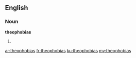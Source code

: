 ==English==

===Noun===
'''theophobias'''

# {{plural of|[[theophobia]]}}

[[ar:theophobias]]
[[fr:theophobias]]
[[ku:theophobias]]
[[my:theophobias]]